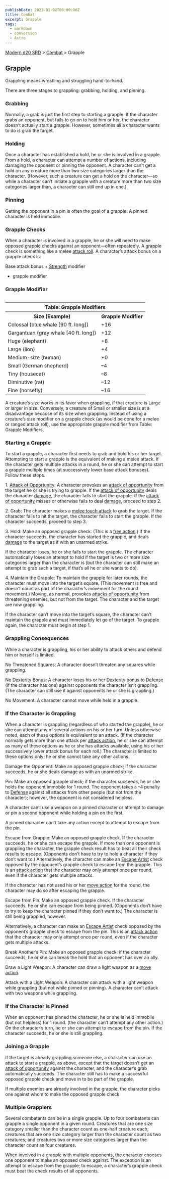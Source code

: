 ```yaml
---
publishDate: 2023-01-02T00:00:00Z
title: Combat
excerpt: Grapple
tags:
  - markdown
  - conversion
  - Astro
---
```


[Modern d20 SRD](/#modernD20) > [Combat](modern-d20-srd-combat-index) > Grapple

## Grapple

Grappling means wrestling and struggling hand-to-hand.

There are three stages to grappling: grabbing, holding, and pinning.

### Grabbing

Normally, a grab is just the first step to starting a grapple. If the
character grabs an opponent, but fails to go on to hold him or her, the
character doesn’t actually start a grapple. However, sometimes all a character
wants to do is grab the target.

### Holding

Once a character has established a hold, he or she is involved in a grapple.
From a hold, a character can attempt a number of actions, including damaging
the opponent or pinning the opponent. A character can’t get a hold on any
creature more than two size categories larger than the character. (However,
such a creature can get a hold on the character—so while a character can’t
initiate a grapple with a creature more than two size categories larger than,
a character can still end up in one.)

### Pinning

Getting the opponent in a pin is often the goal of a grapple. A pinned
character is held immobile.

### Grapple Checks

When a character is involved in a grapple, he or she will need to make opposed
grapple checks against an opponent—often repeatedly. A grapple check is
something like a melee [attack roll](modern-d20-srd-combat-attack-roll). A
character’s attack bonus on a grapple check is:

Base attack bonus + [Strength](modern-d20-srd-basics-ability-scores) modifier
+ grapple modifier

### Grapple Modifier


<table style="float: right"><tr><th colspan="2"> Table: Grapple Modifiers</th></tr> <tr><th> Size (Example)</th><th> Grapple Modifier</th></tr> <tr><td> Colossal (blue whale [90 ft. long])</td><td> +16</td></tr><tr class="shaded"><td> Gargantuan (gray whale [40 ft. long])</td><td> +12</td></tr><tr><td> Huge (elephant)</td><td> +8</td></tr><tr class="shaded"><td> Large (lion)</td><td> +4</td></tr><tr><td> Medium-size (human)</td><td> +0</td></tr><tr class="shaded"><td> Small (German shepherd)</td><td> –4</td></tr><tr><td> Tiny (housecat)</td><td> –8</td></tr><tr class="shaded"><td> Diminutive (rat)</td><td> –12</td></tr><tr><td> Fine (horsefly)</td><td> –16 </td></tr></table>



A creature’s size works in its favor when grappling, if that creature is Large
or larger in size. Conversely, a creature of Small or smaller size is at a
disadvantage because of its size when grappling. Instead of using a creature’s
size modifier on a grapple check (as would be done for a melee or ranged
attack roll), use the appropriate grapple modifier from Table: Grapple
Modifiers.

### Starting a Grapple

To start a grapple, a character first needs to grab and hold his or her
target. Attempting to start a grapple is the equivalent of making a melee
attack. If the character gets multiple attacks in a round, he or she can
attempt to start a grapple multiple times (at successively lower base attack
bonuses). Follow these steps.

1\. [Attack of Opportunity](modern-d20-srd-combat-attacks-of-opportunity): A
character provokes an [attack of opportunity](modern-d20-srd-combat-attacks-of-opportunity) from the target he or she is trying to grapple. If the [attack of opportunity](modern-d20-srd-combat-attacks-of-opportunity) deals the
character [damage](modern-d20-srd-combat-damage), the character fails to start
the grapple. If the [attack of opportunity](modern-d20-srd-combat-attacks-of-opportunity) misses or otherwise fails to deal [damage](modern-d20-srd-combat-damage), proceed to step 2.

2\. Grab: The character makes a [melee touch attack](modern-d20-srd-combat-attack-actions) to grab the target. If the character fails to hit the target,
the character fails to start the grapple. If the character succeeds, proceed
to step 3.

3\. Hold: Make an opposed grapple check. (This is a [free action](modern-d20-srd-combat-action-types).) If the character succeeds, the
character has started the grapple, and deals [damage](modern-d20-srd-combat-damage) to the target as if with an unarmed strike.

If the character loses, he or she fails to start the grapple. The character
automatically loses an attempt to hold if the target is two or more size
categories larger than the character is (but the character can still make an
attempt to grab such a target, if that’s all he or she wants to do).

4\. Maintain the Grapple: To maintain the grapple for later rounds, the
character must move into the target’s square. (This movement is free and
doesn’t count as part of the character’s movement for the round movement.)
Moving, as normal, provokes [attacks of opportunity](modern-d20-srd-combat-attacks-of-opportunity) from threatening enemies, but not from the target. The
character and the target are now grappling.

If the character can’t move into the target’s square, the character can’t
maintain the grapple and must immediately let go of the target. To grapple
again, the character must begin at step 1.

### Grappling Consequences

While a character is grappling, his or her ability to attack others and defend
him or herself is limited.

No Threatened Squares: A character doesn’t threaten any squares while
grappling.

No [Dexterity](modern-d20-srd-basics-ability-scores) Bonus: A character loses
his or her [Dexterity](modern-d20-srd-basics-ability-scores) bonus to
[Defense](modern-d20-srd-combat-defense) (if the character has one) against
opponents the character isn’t grappling. (The character can still use it
against opponents he or she is grappling.)

No Movement: A character cannot move while held in a grapple.

### If the Character is Grappling

When a character is grappling (regardless of who started the grapple), he or
she can attempt any of several actions on his or her turn. Unless otherwise
noted, each of these options is equivalent to an attack. (If the character
normally gets more than one attack per [attack action](modern-d20-srd-combat-attack-actions), he or she can attempt as many of these options as he or she
has attacks available, using his or her successively lower attack bonus for
each roll.) The character is limited to these options only; he or she cannot
take any other actions.

Damage the Opponent: Make an opposed grapple check; if the character succeeds,
he or she deals damage as with an un­armed strike.

Pin: Make an opposed grapple check; if the character succeeds, he or she holds
the opponent immobile for 1 round. The opponent takes a –4 penalty to
[Defense](modern-d20-srd-combat-defense) against all attacks from other people
(but not from the character); however, the opponent is not considered
helpless.

A character can’t use a weapon on a pinned character or attempt to damage or
pin a second opponent while holding a pin on the first.

A pinned character can’t take any action except to attempt to escape from the
pin.

Escape from Grapple: Make an opposed grapple check. If the character succeeds,
he or she can escape the grapple. If more than one opponent is grappling the
character, the grapple check result has to beat all their check results to
escape. (Opponents don’t have to try to hold a character if they don’t want
to.) Alternatively, the character can make an [Escape Artist](modern-d20-srd-skills-escape-artist) check opposed by the opponent’s grapple check to escape
from the grapple. This is an [attack action](modern-d20-srd-combat-attack-actions) that the character may only attempt once per round, even if the
character gets multiple attacks.

If the character has not used his or her [move action](modern-d20-srd-combat-move-actions) for the round, the character may do so after escaping the
grapple.

Escape from Pin: Make an opposed grapple check. If the character succeeds, he
or she can escape from being pinned. (Opponents don’t have to try to keep the
character pinned if they don’t want to.) The character is still being
grappled, however.

Alternatively, a character can make an [Escape Artist](modern-d20-srd-skills-escape-artist) check opposed by the opponent’s grapple check to escape from
the pin. This is an [attack action](modern-d20-srd-combat-attack-actions) that
the character may only attempt once per round, even if the character gets
multiple attacks.

Break Another’s Pin: Make an opposed grapple check; if the character succeeds,
he or she can break the hold that an opponent has over an ally.

Draw a Light Weapon: A character can draw a light weapon as a [move action](modern-d20-srd-combat-move-actions).

Attack with a Light Weapon: A character can attack with a light weapon while
grappling (but not while pinned or pinning). A character can’t attack with two
weapons while grappling.

### If the Character is Pinned

When an opponent has pinned the character, he or she is held immobile (but not
helpless) for 1 round. (the character can’t attempt any other action.) On the
character’s turn, he or she can attempt to escape from the pin. If the
character succeeds, he or she is still grappling.

### Joining a Grapple

If the target is already grappling someone else, a character can use an attack
to start a grapple, as above, except that the target doesn’t get an [attack of opportunity](modern-d20-srd-combat-attacks-of-opportunity) against the
character, and the character’s grab automatically succeeds. The character
still has to make a successful opposed grapple check and move in to be part of
the grapple.

If multiple enemies are already involved in the grapple, the character picks
one against whom to make the opposed grapple check.

### Multiple Grapplers

Several combatants can be in a single grapple. Up to four combatants can
grapple a single opponent in a given round. Creatures that are one size
category smaller than the character count as one-half creature each; creatures
that are one size category larger than the character count as two creatures;
and creatures two or more size categories larger than the character count as
four creatures.

When involved in a grapple with multiple opponents, the character chooses one
opponent to make an opposed check against. The exception is an attempt to
escape from the grapple; to escape, a character’s grapple check must beat the
check results of all opponents.


